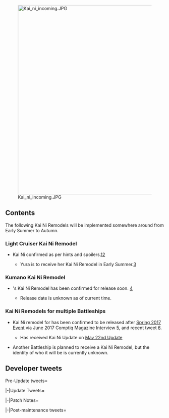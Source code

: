 [[File:Kai_ni_incoming.JPG|center|600px]]

==Contents==

The following Kai Ni Remodels will be implemented somewhere around from Early Summer to Autumn.

===Light Cruiser Kai Ni Remodel===
*{{ShipLink|Yura}} Kai Ni confirmed as per hints and spoilers.[https://twitter.com/KanColle_STAFF/status/861384266411724803][http://kancolle.doorblog.jp/archives/51240941.html]
**Yura is to receive her Kai Ni Remodel in Early Summer.[https://twitter.com/KanColle_STAFF/status/861747776287154176]
===Kumano Kai Ni Remodel===
*{{ShipLink|Kumano}}'s Kai Ni Remodel has been confirmed for release soon. [https://twitter.com/KanColle_STAFF/status/870447403345731584]
**Release date is unknown as of current time.
===Kai Ni Remodels for multiple Battleships===
*Kai Ni remodel for {{ShipLink|Nagato}} has been confirmed to be released after [[Spring 2017 Event]] via June 2017 Comptiq Magazine Interview [http://kancolle.doorblog.jp/archives/51240941.html], and recent tweet [https://twitter.com/KanColle_STAFF/status/864641928763015168].
**{{ShipLink|Nagato}} Has received Kai Ni Update on [[Thread:563836|May 22nd Update]]
*Another Battleship is planned to receive a Kai Ni Remodel, but the identity of who it will be is currently unknown.

== Developer tweets ==
<tabber>Pre-Update tweets=
{{MultiTweet
|MultiTweetID = preUpdate
|color = #ace
|title = Pre Update

|link01 = https://twitter.com/KanColle_STAFF/status/861747776287154176
|JP01 = 現在「艦これ」運営鎮守府では、初夏から秋にかけ、複数かつ多彩な改二改装の準備を進めています。初夏に向けて衣装合わせを始めた5,500t型軽巡や航空巡洋艦、そして主力戦艦も鋭意準備中です。現在実装準備中の戦艦級のさらなる改装も、1隻ではありません。少しだけ…お楽しみに！
|EN01 = Currently KanColle Development Team is under preparation to release multiple Kai Ni remodels during the upcoming Early Summer and Autumn season. The Kai Ni remodels are currently planned for a 5,500t Light Cruiser who has recently started checking her new equipment for Early Summer, an Aviation Cruiser, and for a Capital Battleship. The Kai Ni Remodel for a Battleship currently in development does not apply to just a single Battleship. Please look forward to it.. a bit! 
|TL01 = [[User:Shinhwalee|Shinhwalee]]

|link02 = https://twitter.com/KanColle_STAFF/status/864641928763015168
|JP02 = 現在「艦これ」鎮守府では、連合艦隊旗艦も務めたある戦艦のさらなる改装準備を進めています。主力級戦艦一番艦の【改二】改装…そんなに遠くない時期に実装予定です。お楽しみに！
|EN02 = Currently KanColle Development Team is preparing for the Kai Ni Remodel of a Battleship who was once the Flagship of the Combined Fleet. The Main Battleship Number 1 Ship's Kai Ni Remodel... It will be implemented soon not so far away! Please look forward to it!
|TL02 = [[User:Shinhwalee|Shinhwalee]]

|link03 = https://twitter.com/KanColle_STAFF/status/870447403345731584
|JP03 = 富士の裾野で展開される鎮守府「瑞雲」祭り、その「瑞雲」ステージにも参加予定のブリドカット セーラ 恵美さん。彼女が声を担当する最上型巡洋艦姉妹の三番艦と四番艦。現在「艦これ」運営鎮守府では、その四番艦のさらなる改装による改鈴谷型航空巡洋艦の実装準備を鋭意進めています！
|EN03 = The Zuiun Festival which will take place on the Susono in Fuji, Sarah Emi Bridcutt, the voice actor for the 3rd and 4th ship of the Aviation Cruiser sisters, will be participating in this event. Currently KanColle Development team is under preparation for the release of the new remodel of the 4th ship, as a Remodeled Suzuya-class Aviation Cruiser!  
|TL03 = [[User:Shinhwalee|Shinhwalee]]

|link04 = 
|JP04 = 
|EN04 = 
|TL04 = 

|link05 = 
|JP05 = 
|EN05 =
|TL05 = 

|link06 = 
|JP06 = 
|EN06 = 
|TL06 = 

|link07 = 
|JP07 = 
|EN07 = 
|TL07 = 

|link08 = 
|JP08 = 
|EN08 = 
|TL08 = 

|link09 = 
|JP09 = 
|EN09 = 
|TL09 = 

|link10 = 
|JP10 = 
|EN10 = 
|TL10 =

|link11 = 
|JP11 = 
|EN11 = 
|TL11 = 
}}

|-|Update Tweets=
{{MultiTweet
|MultiTweetID = Update
|color = #ace
|title = Update

|link01 = 
|JP01 = 
|EN01 = 
|TL01 = 

|link02 = 
|JP02 = 
|EN02 = 
|TL02 = 

|link03 = 
|JP03 = 
|EN03 = 
|TL03 = 

|link04 = 
|JP04 = 
|EN04 = 
|TL04 = 
}}

|-|Patch Notes=
{{MultiTweet
|MultiTweetID = patch
|color = #ace
|title = Patch notes

|link01 = 
|JP01 = 
|EN01 = 
|TL01 = 

|link02 = 
|JP02 = 
|EN02 = 
|TL02 = 

|link03 = 
|JP03 = 
|EN03 = 
|TL03 = 

|link04 = 
|JP04 = 
|EN04 = 
|TL04 = 

|link05 = 
|JP05 = 
|EN05 = 
|TL05 = 

|link06 = 
|JP06 = 
|EN06 = 
|TL06 = 

|link07 = 
|JP07 = 
|EN07 = 
|TL07 = 

|link08 = 
|JP08 = 
|EN08 = 
|TL08 = 

|link09 = 
|JP09 = 
|EN09 = 
|TL09 = 

|link10 = 
|JP10 = 
|EN10 = 
|TL10 =

|link11 = 
|JP11 = 
|EN11 = 
|TL11 = 

|link12 = 
|JP12 = 
|EN12 = 
|TL12 = 

|link13 = 
|JP13 = 
|EN13 = 
|TL13 = 

|link14 = 
|JP14 = 
|EN14 = 
|TL14 = 

|link15 = 
|JP15 = 
|EN15 = 
|TL15 = 

|link16 = 
|JP16 = 
|EN16 = 
|TL16 = 

|link17 = 
|JP17 = 
|EN17 = 
|TL17 = 

|link18 = 
|JP18 = 
|EN18 = 
|TL18 = 

|link19 = 
|JP19 = 
|EN19 = 
|TL19 = 

|link20 = 
|JP20 = 
|EN20 = 
|TL20 = 

|link21 = 
|JP21 = 
|EN21 = 
|TL21 = 

|link22 = 
|JP22 = 
|EN22 = 
|TL22 = 

|link23 = 
|JP23 = 
|EN23 = 
|TL23 = 

|link24 = 
|JP24 = 
|EN24 = 
|TL24 = 

|link25 = 
|JP25 = 
|EN25 = 
|TL25 = 

|link26 = 
|JP26 = 
|EN26 = 
|TL26 = 

|link27 = 
|JP27 = 
|EN27 = 
|TL27 = 

|link28 = 
|JP28 = 
|EN28 = 
|TL28 = 

|link29 = 
|JP29 = 
|EN29 = 
|TL29 = 

|link30 = 
|JP30 = 
|EN30 = 
|TL30 = 
}}

|-|Post-maintenance tweets=
{{MultiTweet
|MultiTweetID = postmaint
|color = #ace
|title = Post-maintenance tweets

|link01 = 
|JP01 = 
|EN01 = 
|TL01 = 

|link02 = 
|JP02 = 
|EN02 = 
|TL02 = 

|link03 = 
|JP03 = 
|EN03 = 
|TL03 = 

|link04 = 
|JP04 = 
|EN04 = 
|TL04 = 

|link05 = 
|JP05 = 
|EN05 = 
|TL05 = 

|link06 = 
|JP06 = 
|EN06 = 
|TL06 = 

|link07 = 
|JP07 = 
|EN07 = 
|TL07 = 

|link08 = 
|JP08 = 
|EN08 = 
|TL08 = 

|link09 = 
|JP09 = 
|EN09 = 
|TL09 = 

|link10 = 
|JP10 = 
|EN10 = 
|TL10 =
|link11 = 
|JP11 = 
|EN11 = 
|TL11 = 

|link12 = 
|JP12 = 
|EN12 = 
|TL12 = 

|link13 = 
|JP13 = 
|EN13 = 
|TL13 = 

|link14 = 
|JP14 = 
|EN14 = 
|TL14 = 

|link15 = 
|JP15 = 
|EN15 = 
|TL15 = 

|link16 = 
|JP16 = 
|EN16 = 
|TL16 = 

|link17 = 
|JP17 = 
|EN17 = 
|TL17 = 

|link18 = 
|JP18 = 
|EN18 = 
|TL18 = 

|link19 = 
|JP19 = 
|EN19 = 
|TL19 = 

|link20 = 
|JP20 = 
|EN20 = 
|TL20 = 

|link21 = 
|JP21 = 
|EN21 = 
|TL21 = 

|link22 = 
|JP22 = 
|EN22 = 
|TL22 = 

|link23 = 
|JP23 = 
|EN23 = 
|TL23 = 

|link24 = 
|JP24 = 
|EN24 = 
|TL24 = 

|link25 = 
|JP25 = 
|EN25 = 
|TL25 = 

|link26 = 
|JP26 = 
|EN26 = 
|TL26 = 

|link27 = 
|JP27 = 
|EN27 = 
|TL27 = 

|link28 = 
|JP28 = 
|EN28 = 
|TL28 = 

|link29 = 
|JP29 = 
|EN29 = 
|TL29 = 

|link30 = 
|JP30 = 
|EN30 = 
|TL30 = 
}}
</tabber>
<!--
== Twitter avatars == 
{| class="wikitable"
| style="width:120px;" | [[File:Teaser-2017-05-08-A.jpg|120px]]
| style="width:120px;" | 
| style="width:120px;" | 
| style="width:120px;" | 
|}

== External links ==

== References ==

-->